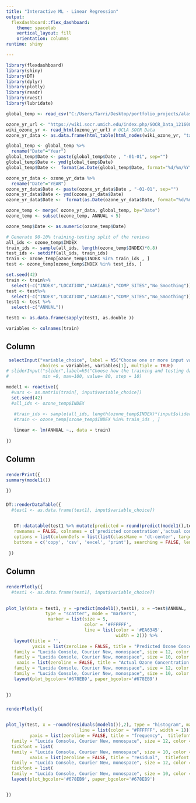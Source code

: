 ```yaml
---
title: "Interactive ML - Linear Regression"
output: 
  flexdashboard::flex_dashboard:
    theme: spacelab
    vertical_layout: fill
    orientation: columns
runtime: shiny

---
```


```r
library(flexdashboard)
library(shiny)
library(DT)
library(dplyr)
library(plotly)
library(readr)
library(rvest)
library(lubridate)
```



```r

global_temp <- read_csv("C:/Users/Tarri/Desktop/portfolio_projects/alaska_census_spat/data/global_temp.csv")

ozone_yr_url <- "https://wiki.socr.umich.edu/index.php/SOCR_Data_121608_OzoneData"
wiki_ozone_yr <- read_html(ozone_yr_url) # UCLA SOCR Data
ozone_yr_data <- as.data.frame(html_table(html_nodes(wiki_ozone_yr, "table")[[1]]), header = FALSE)

global_temp <- global_temp %>%
  rename("Date"="Year")
global_temp$Date <- paste(global_temp$Date , "-01-01", sep="")
global_temp$Date <- ymd(global_temp$Date)
global_temp$Date <-  format(as.Date(global_temp$Date, format="%d/%m/%Y"),"%Y")

ozone_yr_data <- ozone_yr_data %>%
  rename("Date"="YEAR")
ozone_yr_data$Date <- paste(ozone_yr_data$Date , "-01-01", sep="")
ozone_yr_data$Date <- ymd(ozone_yr_data$Date)
ozone_yr_data$Date <-  format(as.Date(ozone_yr_data$Date, format="%d/%m/%Y"),"%Y")

ozone_temp <- merge( ozone_yr_data, global_temp, by="Date")
ozone_temp <- subset(ozone_temp, ANNUAL < 5)

ozone_temp$Date <- as.numeric(ozone_temp$Date)

# Generate 90-10% training-testing split of the reviews
all_ids <- ozone_temp$INDEX
train_ids <- sample(all_ids, length(ozone_temp$INDEX)*0.8)
test_ids <- setdiff(all_ids, train_ids)
train <- ozone_temp[ozone_temp$INDEX %in% train_ids , ]
test <- ozone_temp[ozone_temp$INDEX %in% test_ids, ]

set.seed(42)
train <- train%>%
  select(-c("INDEX","LOCATION","VARIABLE","COMP_SITES","No_Smoothing"))
test <- test%>%
  select(-c("INDEX","LOCATION","VARIABLE","COMP_SITES","No_Smoothing"))
test1 <- test %>%
  select(-c("ANNUAL"))

test1 <- as.data.frame(sapply(test1, as.double ))

variables <- colnames(train)

```

Column {.sidebar data-width=200}
-----------------------------------------------------------------

```r
 selectInput("variable_choice", label = h5("Choose one or more input variables"), 
             choices = variables, variables[1], multiple = TRUE)
# sliderInput("slider",label=h5("Choose how the training and testing data is split"),
#             min =0, max=100, value= 80, step = 10)
```


```r
model1 <- reactive({
  #vars <- as.matrix(train[, input$variable_choice])
  set.seed(42)
  #all_ids <- ozone_temp$INDEX

   #train_ids <- sample(all_ids, length(ozone_temp$INDEX)*(input$slider/100))
   #train <- ozone_temp[ozone_temp$INDEX %in% train_ids , ]
   
   linear <- lm(ANNUAL ~., data = train)
   
})
```

Column {data-width=400}
-----------------------------------------------------------------------

###

```r
renderPrint({ 
summary(model1())

})
```

###


```r

DT::renderDataTable({
  #test1 <- as.data.frame(test1[, input$variable_choice])

  
   DT::datatable(test1 %>% mutate(predicted = round(predict(model1(),test1), 2 ), actual = test$ANNUAL) %>% select(predicted, actual),
   rownames = FALSE, colnames = c('predicted concentration','actual concentration'), extensions = c('Buttons', 'Responsive'), 
   options = list(columnDefs = list(list(className = 'dt-center', targets = "_all")), dom = 'Blfrt', 
   buttons = c('copy', 'csv', 'excel', 'print'), searching = FALSE, lengthMenu = c(20, 100, 1000, nrow(test1)), scrollY = 300, scrollCollapse = TRUE)) 
  
 })

```

Column {data-width=400}
-----------------------------------------------------------------------

###

```r
renderPlotly({
  #test1 <- as.data.frame(test1[, input$variable_choice])

  
plot_ly(data = test1, y = ~predict(model1(),test1), x = ~test$ANNUAL,
               type = "scatter", mode = "markers",
                marker = list(size = 5,
                              color = '#FFFFFF',
                              line = list(color = '#EA6345', 
                                          width = 2))) %>% 
   layout(title = '',
          yaxis = list(zeroline = FALSE, title = "Predicted Ozone Concentration (ppm)", titlefont = list(
   family = "Lucida Console, Courier New, monospace", size = 12, color = "#FFFFFF"), tickfont = list(
   family = "Lucida Console, Courier New, monospace", size = 10, color = "#FFFFFF"), color =  "white", size = 2),
    xaxis = list(zeroline = FALSE, title = "Actual Ozone Concentration (ppm)", titlefont = list(
   family = "Lucida Console, Courier New, monospace", size = 12, color = "#FFFFFF"), tickfont = list(
   family = "Lucida Console, Courier New, monospace", size = 10, color = "#FFFFFF"), color =  "white", size = 7)) %>%
   layout(plot_bgcolor='#678EB9', paper_bgcolor='#678EB9')

  
})
```

###

```r
renderPlotly({
  

plot_ly(test, x = ~round(residuals(model1()),2), type = "histogram", marker = list(color = "#EA6345",
                            line = list(color = "#FFFFFF", width = 1))) %>%   layout(title = '',
         yaxis = list(zeroline = FALSE, title = "frequency",  titlefont = list(
  family = "Lucida Console, Courier New, monospace", size = 12, color = "#FFFFFF"), 
  tickfont = list(
  family = "Lucida Console, Courier New, monospace", size = 10, color = "#FFFFFF"), color =  "white"),
         xaxis = list(zeroline = FALSE, title = "residual",  titlefont = list(
  family = "Lucida Console, Courier New, monospace", size = 12, color = "#FFFFFF"), 
  tickfont = list(
  family = "Lucida Console, Courier New, monospace", size = 10, color = "#FFFFFF"), color =  "white")) %>%
  layout(plot_bgcolor='#678EB9', paper_bgcolor='#678EB9')


})
```


```css

```
